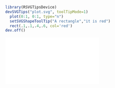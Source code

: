 ```r
library(RSVGTipsDevice)
devSVGTips("plot.svg", toolTipMode=1)
  plot(0:1, 0:1, type="n")
  setSVGShapeToolTip("A rectangle","it is red")
  rect(.1,.1,.4,.6, col='red')
dev.off()
```

<embed src="plot.svg" type="image/svg+xml" />
